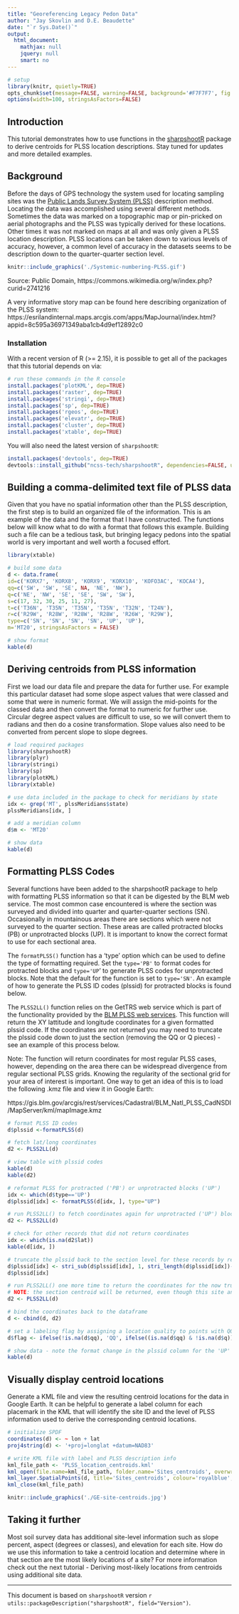 ```yaml
---
title: "Georeferencing Legacy Pedon Data"
author: "Jay Skovlin and D.E. Beaudette"
date: "`r Sys.Date()`"
output:
  html_document:
    mathjax: null
    jquery: null
    smart: no
---
```


```r
# setup
library(knitr, quietly=TRUE)
opts_chunk$set(message=FALSE, warning=FALSE, background='#F7F7F7', fig.align='center', fig.retina=2, dev='png', tidy=FALSE, verbose=FALSE)
options(width=100, stringsAsFactors=FALSE)
```

## Introduction
This tutorial demonstrates how to use functions in the [sharpshootR](https://github.com/ncss-tech/sharpshootR) package to derive centroids for PLSS location descriptions. Stay tuned for updates and more detailed examples.

## Background
Before the days of GPS technology the system used for locating sampling sites was the [Public Lands Survey System (PLSS)](https://en.wikipedia.org/wiki/Public_Land_Survey_System) description method.  Locating the data was accomplished using several different methods.  Sometimes the data was marked on a topographic map or pin-pricked on aerial photographs and the PLSS was typically derived for these locations.  Other times it was not marked on maps at all and was only given a PLSS location description.  PLSS locations can be taken down to various levels of accuracy, however, a common level of accuracy in the datasets seems to be description down to the quarter-quarter section level.  

```r
knitr::include_graphics('./Systemic-numbering-PLSS.gif')
```
Source: Public Domain, https://commons.wikimedia.org/w/index.php?curid=2741216

A very informative story map can be found here describing organization of the PLSS system: https://esrilandinternal.maps.arcgis.com/apps/MapJournal/index.html?appid=8c595a36971349aba1cb4d9ef12892c0


### Installation
With a recent version of R (>= 2.15), it is possible to get all of the packages that this tutorial depends on via:
```r
# run these commands in the R console
install.packages('plotKML', dep=TRUE)
install.packages('raster', dep=TRUE)
install.packages('stringi', dep=TRUE)
install.packages('sp', dep=TRUE)
install.packages('rgeos', dep=TRUE)
install.packages('elevatr', dep=TRUE)
install.packages('cluster', dep=TRUE)
install.packages('xtable', dep=TRUE)
```

You will also need the latest version of `sharpshootR`:
```r
install.packages('devtools', dep=TRUE)
devtools::install_github("ncss-tech/sharpshootR", dependencies=FALSE, upgrade_dependencies=FALSE)
```

## Building a comma-delimited text file of PLSS data
Given that you have no spatial information other than the PLSS description, the first step is to build an organized file of the information. This is an example of the data and the format that I have constructed.  The functions below will know what to do with a format that follows this example. Building such a file can be a tedious task, but bringing legacy pedons into the spatial world is very important and well worth a focused effort.

```r

library(xtable)

# build some data
d <- data.frame( 
id=c('KORX7', 'KORX8', 'KORX9', 'KORX10', 'KOFO3AC', 'KOCA4'), 
qq=c('SW', 'SW', 'SE', NA, 'NE', 'NW'), 
q=c('NE', 'NW', 'SE', 'SE', 'SW', 'SW'),
s=c(17, 32, 30, 25, 11, 27), 
t=c('T36N', 'T35N', 'T35N', 'T35N', 'T32N', 'T24N'),
r=c('R29W', 'R28W', 'R28W', 'R28W', 'R26W', 'R29W'),
type=c('SN', 'SN', 'SN', 'SN', 'UP', 'UP'),
m='MT20', stringsAsFactors = FALSE)

# show format
kable(d)
```

## Deriving centroids from PLSS information
First we load our data file and prepare the data for further use.  For example this particular dataset had some slope aspect values that were classed and some that were in numeric format.  We will assign the mid-points for the classed data and then convert the format to numeric for further use.  Circular degree aspect values are difficult to use, so we will convert them to radians and then do a cosine transformation.  Slope values also need to be converted from percent slope to slope degrees.

```r
# load required packages
library(sharpshootR)
library(plyr)
library(stringi)
library(sp)
library(plotKML)
library(xtable)

# use data included in the package to check for meridians by state
idx <- grep('MT', plssMeridians$state)
plssMeridians[idx, ]

# add a meridian column
d$m <- 'MT20'

# show data
kable(d)

```


## Formatting PLSS Codes
Several functions have been added to the sharpshootR package to help with formatting PLSS information so that it can be digested by the BLM web service.  The most common case encountered is where the section was surveyed and divided into quarter and quarter-quarter sections (SN).  Occasionally in mountainous areas there are sections which were not surveyed to the quarter section.  These areas are called protracted blocks (PB) or unprotracted blocks (UP).  It is important to know the correct format to use for each sectional area.  

The `formatPLSS()` function has a 'type' option which can be used to define the type of formatting required.  Set the `type='PB'` to format codes for protracted blocks and `type='UP`' to generate PLSS codes for unprotracted blocks.  Note that the default for the function is set to `type='SN'`. An example of how to generate the PLSS ID codes (plssid) for protracted blocks is found below.

The `PLSS2LL()` function relies on the GetTRS web service which is part of the functionality provided by the 
[BLM PLSS web services](https://gis.blm.gov/arcgis/rest/services/Cadastral/BLM_Natl_PLSS_CadNSDI/MapServer/exts/CadastralSpecialServices/GetTRS).
This function will return the XY lattitude and longitude coordinates for a given formatted plssid code. If the coordinates are not returned you may need to truncate the plssid code down to just the section (removing the QQ or Q pieces) - see an example of this process below.

Note: The function will return coordinates for most regular PLSS cases, however, depending on the area there can be widespread divergence from regular sectional PLSS grids.  Knowing the regularity of the sectional grid for your area of interest is important.  One way to get an idea of this is to load the following .kmz file and view it in Google Earth:

https://gis.blm.gov/arcgis/rest/services/Cadastral/BLM_Natl_PLSS_CadNSDI/MapServer/kml/mapImage.kmz

```r

# format PLSS ID codes
d$plssid <-formatPLSS(d)

# fetch lat/long coordinates
d2 <- PLSS2LL(d)

# view table with plssid codes
kable(d)
kable(d2)


```


```r
# reformat PLSS for protracted ('PB') or unprotracted blocks ('UP')
idx <- which(d$type=='UP')
d$plssid[idx] <- formatPLSS(d[idx, ], type="UP")

# run PLSS2LL() to fetch coordinates again for unprotracted ('UP') blocks
d2 <- PLSS2LL(d)

# check for other records that did not return coordinates
idx <- which(is.na(d2$lat))
kable(d[idx, ])

# truncate the plssid back to the section level for these records by removing the last 2 characters
d$plssid[idx] <- stri_sub(d$plssid[idx], 1, stri_length(d$plssid[idx])-2)
d$plssid[idx]

# run PLSS2LL() one more time to return the coordinates for the now truncated plssid's
# NOTE: the section centroid will be returned, even though this site and the other UP sites may have Q or QQ level information
d2 <- PLSS2LL(d)

# bind the coordinates back to the dataframe
d <- cbind(d, d2)

# set a labeling flag by assigning a location quality to points with QQ, Q, and S
d$flag <- ifelse(!is.na(d$qq), 'QQ', ifelse((is.na(d$qq) & !is.na(d$q)), 'Q', ifelse((is.na(d$qq) & is.na(d$q)), 'S', '')))

# show data - note the format change in the plssid column for the 'UP' site
kable(d)

```

## Visually display centroid locations
Generate a KML file and view the resulting centroid locations for the data in Google Earth.  It can be helpful to generate a label column for each placemark in the KML that will identify the site ID and the level of PLSS information used to derive the corresponding centroid locations.

```r

# initialize SPDF
coordinates(d) <- ~ lon + lat
proj4string(d) <- '+proj=longlat +datum=NAD83'

# write KML file with label and PLSS description info
kml_file_path <- 'PLSS_location_centroids.kml'
kml_open(file.name=kml_file_path, folder.name='Sites_centroids', overwrite=TRUE)
kml_layer.SpatialPoints(d, title='Sites_centroids', colour='royalblue', labels=paste(d$id, d$flag, paste(d$qq, d$q, d$s, d$t, d$r, sep='/'), sep=' - '), shape="http://maps.google.com/mapfiles/kml/pal2/icon18.png")
kml_close(kml_file_path)

```

```r
knitr::include_graphics('./GE-site-centroids.jpg')
```

## Taking it further
Most soil survey data has additional site-level information such as slope percent, aspect (degrees or classes), and elevation for each site.  How do we use this information to take a centroid location and determine where in that section are the most likely locations of a site? For more information check out the next tutorial - Deriving most-likely locations from centroids using additional site data.




----------------------------
This document is based on `sharpshootR` version `r utils::packageDescription("sharpshootR", field="Version")`.
